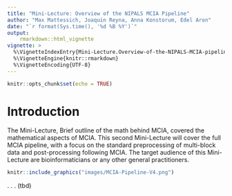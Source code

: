 ---
title: "Mini-Lecture: Overview of the NIPALS MCIA Pipeline"
author: "Max Mattessich, Joaquin Reyna, Anna Konstorum, Edel Aron"
date: "`r format(Sys.time(), '%d %B %Y')`"
output: 
    rmarkdown::html_vignette
vignette: >
  %\VignetteIndexEntry{Mini-Lecture.Overview-of-the-NIPALS-MCIA-pipeline}
  %\VignetteEngine{knitr::rmarkdown}
  %\VignetteEncoding{UTF-8}
---

```{r setup-ml-pipeline, include=FALSE}
knitr::opts_chunk$set(echo = TRUE)
```

# Introduction
The Mini-Lecture, Brief outline of the math behind MCIA, covered the
mathematical aspects of MCIA. This second Mini-Lecture will cover the full
MCIA pipeline, with a focus on the standard preprocessing of multi-block data
and post-processing following MCIA. The target audience of this Mini-Lecture
are bioinformaticians or any other general practitioners.

<!--```{r, echo=FALSE, out.width="100%", out.length="80%", fig.align="center", fig.cap="Overview of the MCIA decomposition pipeline. There are three data blocks $X^1, X^2,$ and $X^3$ which are being decomposed via MCIA to produce a global scores matrix."}
knitr::include_graphics("../images/MCIA-Pipeline-V4.png")
```-->

```{r, echo=FALSE, out.width="100%", out.length="80%", fig.align="center"}
knitr::include_graphics("images/MCIA-Pipeline-V4.png")
```
.
.
.
(tbd)
